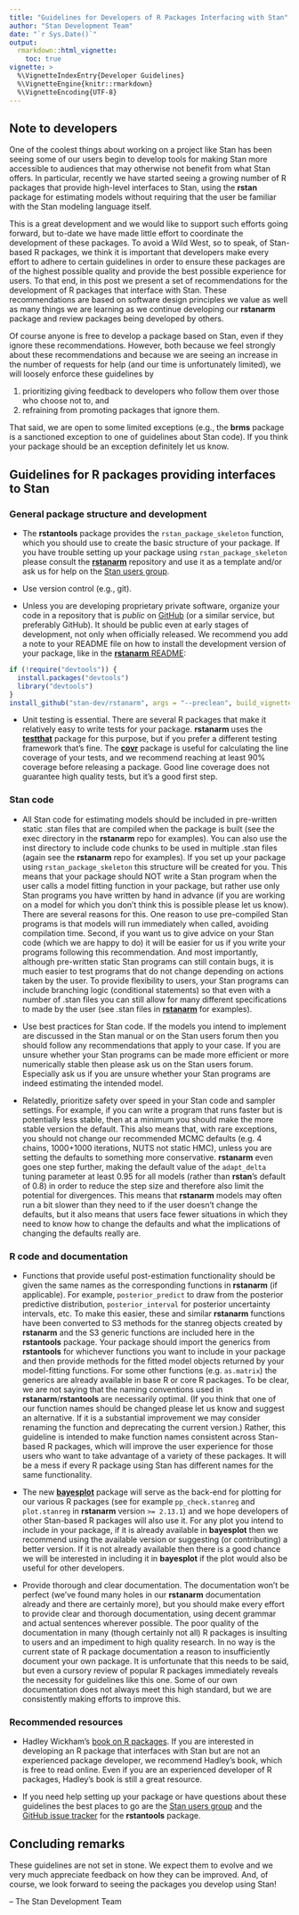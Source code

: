 ```yaml
---
title: "Guidelines for Developers of R Packages Interfacing with Stan"
author: "Stan Development Team"
date: "`r Sys.Date()`"
output: 
  rmarkdown::html_vignette:
    toc: true
vignette: >
  %\VignetteIndexEntry{Developer Guidelines}
  %\VignetteEngine{knitr::rmarkdown}
  %\VignetteEncoding{UTF-8}
---
```


## Note to developers

One of the coolest things about working on a project like Stan has been seeing
some of our users begin to develop tools for making Stan more accessible to
audiences that may otherwise not benefit from what Stan offers. In particular,
recently we have started seeing a growing number of R packages that provide
high-level interfaces to Stan, using the __rstan__ package for estimating models
without requiring that the user be familiar with the Stan modeling language
itself.

This is a great development and we would like to support such efforts going 
forward, but to-date we have made little effort to coordinate the development of
these packages. To avoid a Wild West, so to speak, of Stan-based R packages, we 
think it is important that developers make every effort to adhere to certain 
guidelines in order to ensure these packages are of the highest possible quality
and provide the best possible experience for users. To that end, in this post we
present a set of recommendations for the development of R packages that 
interface with Stan. These recommendations are based on software design 
principles we value as well as many things we are learning as we continue 
developing our __rstanarm__ package and review packages being developed by 
others.

Of course anyone is free to develop a package based on Stan, even if they ignore
these recommendations. However, both because we feel strongly about these 
recommendations and because we are seeing an increase in the number of requests
for help (and our time is unfortunately limited), we will loosely enforce these
guidelines by 

1. prioritizing giving feedback to developers who follow them over those who
choose not to, and
2. refraining from promoting packages that ignore them. 

That said, we are open to some limited exceptions (e.g., the __brms__ package is
a sanctioned exception to one of guidelines about Stan code). If you think your 
package should be an exception definitely let us know.


## Guidelines for R packages providing interfaces to Stan

### General package structure and development

* The __rstantools__ package provides the `rstan_package_skeleton` function, 
which you should use to create the basic structure of your package. If you have 
trouble setting up your package using `rstan_package_skeleton` please consult 
the [__rstanarm__](https://github.com/stan-dev/rstanarm) repository and use it
as a template and/or ask us for help on the [Stan users 
group](https://groups.google.com/forum/#!forum/stan-users).

* Use version control (e.g., git).

* Unless you are developing proprietary private software, organize your code in 
a repository that is _public_ on [GitHub](https://github.com/) (or a similar
service, but preferably GitHub). It should be public even at early stages of
development, not only when officially released.  We recommend you add a note to
your README file on how to install the development version of your package, like
in the [__rstanarm__
README](https://github.com/stan-dev/rstanarm#development-version):

```r
if (!require("devtools")) {
  install.packages("devtools")
  library("devtools")
}
install_github("stan-dev/rstanarm", args = "--preclean", build_vignettes = FALSE)
```

* Unit testing is essential. There are several R packages that make it 
relatively easy to write tests for your package. __rstanarm__ uses the 
[__testthat__](https://github.com/hadley/testthat) package for this purpose, but
if you prefer a different testing framework that's fine. The 
[__covr__](https://github.com/jimhester/covr) package is useful for calculating 
the line coverage of your tests, and we recommend reaching at least 90% coverage
before releasing a package. Good line coverage does not guarantee high quality
tests, but it's a good first step.

### Stan code

* All Stan code for estimating models should be included in pre-written static
.stan files that are compiled when the package is built (see the exec directory
in the __rstanarm__ repo for examples). You can also use the inst directory to
include code chunks to be used in multiple .stan files (again see the __rstanarm__
repo for examples). If you set up your package using `rstan_package_skeleton`
this structure will be created for you. This means that your package should NOT
write a Stan program when the user calls a model fitting function in your
package, but rather use only Stan programs you have written by hand in advance
(if you are working on a model for which you don't think this is possible please
let us know). There are several reasons for this. One reason to use pre-compiled
Stan programs is that models will run immediately when called, avoiding
compilation time. Second, if you want us to give advice on your Stan code (which
we are happy to do) it will be easier for us if you write your programs
following this recommendation. And most importantly, although pre-written static
Stan programs can still contain bugs, it is much easier to test programs that do
not change depending on actions taken by the user. To provide flexibility to
users, your Stan programs can include branching logic (conditional statements)
so that even with a number of .stan files you can still allow for many different
specifications to made by the user (see .stan files in
[__rstanarm__](https://github.com/stan-dev/rstanarm) for examples).

* Use best practices for Stan code. If the models you intend to implement are
discussed in the Stan manual or on the Stan users forum then you should follow
any recommendations that apply to your case. If you are unsure whether your Stan
programs can be made more efficient or more numerically stable then please ask
us on the Stan users forum. Especially ask us if you are unsure whether your
Stan programs are indeed estimating the intended model.

* Relatedly, prioritize safety over speed in your Stan code and sampler 
settings. For example, if you can write a program that runs faster but is 
potentially less stable, then at a minimum you should make the more stable 
version the default. This also means that, with rare exceptions, you should not 
change our recommended MCMC defaults (e.g. 4 chains, 1000+1000 iterations, NUTS 
not static HMC), unless you are setting the defaults to something more 
conservative. __rstanarm__ even goes one step further, making the default value
of the `adapt_delta` tuning parameter at least 0.95 for all models (rather than 
__rstan__'s default of 0.8) in order to reduce the step size and therefore also 
limit the potential for divergences. This means that __rstanarm__ models may
often run a bit slower than they need to if the user doesn't change the
defaults, but it also means that users face fewer situations in which they need
to know how to change the defaults and what the implications of changing the
defaults really are.

### R code and documentation

* Functions that provide useful post-estimation functionality should be given 
the same names as the corresponding functions in __rstanarm__ (if applicable). 
For example, `posterior_predict` to draw from the posterior predictive 
distribution, `posterior_interval` for posterior uncertainty intervals, etc. To 
make this easier, these and similar __rstanarm__ functions have been converted 
to S3 methods for the stanreg objects created by __rstanarm__ and the S3 generic
functions are included here in the __rstantools__ package. Your package should
import the generics from __rstantools__ for whichever functions you want to
include in your package and then provide methods for the fitted model objects
returned by your model-fitting functions. For some other functions (e.g.
`as.matrix`) the generics are already available in base R or core R packages. To
be clear, we are not saying that the naming conventions used in
__rstanarm__/__rstantools__ are necessarily optimal. (If you think that one of 
our function names should be changed please let us know and suggest an 
alternative. If it is a substantial improvement we may consider renaming the 
function and deprecating the current version.) Rather, this guideline is 
intended to make function names consistent across Stan-based R packages, which 
will improve the user experience for those users who want to take advantage of a
variety of these packages. It will be a mess if every R package using Stan has 
different names for the same functionality.

* The new [__bayesplot__](https://github.com/stan-dev/bayesplot) package will
serve as the back-end for plotting for our various R packages (see for example
`pp_check.stanreg` and `plot.stanreg` in __rstanarm__ version `>= 2.13.1`) and
we hope developers of other Stan-based R packages will also use it. For any plot
you intend to include in your package, if it is already available in
__bayesplot__ then we recommend using the available version or suggesting (or
contributing) a better version. If it is not already available then there is a
good chance we will be interested in including it in __bayesplot__ if the plot
would also be useful for other developers.

* Provide thorough and clear documentation. The documentation won't be perfect 
(we've found many holes in our __rstanarm__ documentation already and there are 
certainly more), but you should make every effort to provide clear and thorough 
documentation, using decent grammar and actual sentences wherever possible. The 
poor quality of the documentation in many (though certainly not all) R packages 
is insulting to users and an impediment to high quality research. In no way is 
the current state of R package documentation a reason to insufficiently document
your own package. It is unfortunate that this needs to be said, but even a 
cursory review of popular R packages immediately reveals the necessity for
guidelines like this one. Some of our own documentation does not always meet
this high standard, but we are consistently making efforts to improve this.


### Recommended resources

* Hadley Wickham's [book on R packages](http://r-pkgs.had.co.nz/). If you are 
interested in developing an R package that interfaces with Stan but are not an 
experienced package developer, we recommend Hadley's book, which is free to read
online. Even if you are an experienced developer of R packages, Hadley's book is
still a great resource.

* If you need help setting up your package or have questions about these
guidelines the best places to go are the [Stan users
group](https://groups.google.com/forum/#!forum/stan-users) and the [GitHub issue
tracker](https://github.com/stan-dev/rstantools/issues) for the __rstantools__
package.


## Concluding remarks

These guidelines are not set in stone. We expect them to evolve and we very much
appreciate feedback on how they can be improved. And, of course, we look forward
to seeing the packages you develop using Stan!

-- The Stan Development Team
